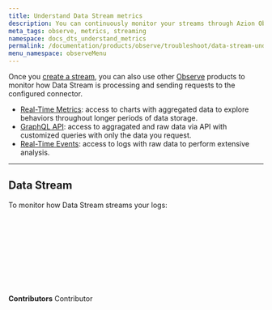 ```yaml
---
title: Understand Data Stream metrics
description: You can continuously monitor your streams through Azion Observe products.
meta_tags: observe, metrics, streaming
namespace: docs_dts_understand_metrics
permalink: /documentation/products/observe/troubleshoot/data-stream-understand-metrics/
menu_namespace: observeMenu
---
```



Once you [create a stream](/en/documentation/products/guides/use-data-stream/), you can also use other [Observe](/en/documentation/products/observe/) products to monitor how Data Stream is processing and sending requests to the configured connector.

- [Real-Time Metrics](/en/documentation/products/observe/real-time-metrics/): access to charts with aggregated data to explore behaviors throughout longer periods of data storage.
- [GraphQL API](/en/documentation/devtools/graphql-api/overview/): access to aggragated and raw data via API with customized queries with only the data you request.
- [Real-Time Events](/en/documentation/products/observe/real-time-events/): access to logs with raw data to perform extensive analysis.

---

## Data Stream

To monitor how Data Stream streams your logs:

<LinkButton link="/en/documentation/products/observe/real-time-metrics/#data-stream" label="view aggregated metrics" outlined /> <br></br>

<LinkButton link="/en/documentation/devtools/graphql-api/features/#datasets" label="query data" outlined /> <br></br>

<LinkButton link="/en/documentation/products/observe/real-time-events/#data-stream" label="view raw data" outlined /><br />
---

**Contributors** <ContributorList>Contributor</ContributorList>
